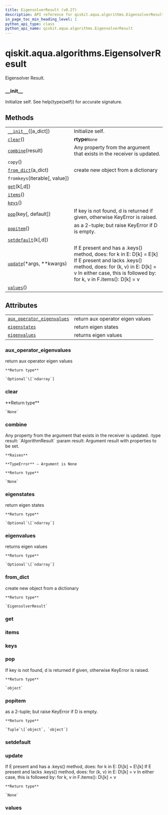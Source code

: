 ```yaml
---
title: EigensolverResult (v0.27)
description: API reference for qiskit.aqua.algorithms.EigensolverResult in qiskit v0.27
in_page_toc_min_heading_level: 1
python_api_type: class
python_api_name: qiskit.aqua.algorithms.EigensolverResult
---
```


<span id="qiskit-aqua-algorithms-eigensolverresult" />

# qiskit.aqua.algorithms.EigensolverResult

<Class id="qiskit.aqua.algorithms.EigensolverResult" isDedicatedPage={true} github="https://github.com/qiskit-community/qiskit-aqua/tree/stable/0.9/qiskit/aqua/algorithms/eigen_solvers/eigen_solver.py" signature="EigensolverResult(a_dict=None)" modifiers="class">
  Eigensolver Result.

  ### \_\_init\_\_

  <Function id="qiskit.aqua.algorithms.EigensolverResult.__init__" signature="__init__(a_dict=None)">
    Initialize self. See help(type(self)) for accurate signature.
  </Function>

  ## Methods

  |                                                                                                                                    |                                                                                                                                                                                                                      |
  | ---------------------------------------------------------------------------------------------------------------------------------- | -------------------------------------------------------------------------------------------------------------------------------------------------------------------------------------------------------------------- |
  | [`__init__`](#qiskit.aqua.algorithms.EigensolverResult.__init__ "qiskit.aqua.algorithms.EigensolverResult.__init__")(\[a\_dict])   | Initialize self.                                                                                                                                                                                                     |
  | [`clear`](#qiskit.aqua.algorithms.EigensolverResult.clear "qiskit.aqua.algorithms.EigensolverResult.clear")()                      | **rtype**`None`                                                                                                                                                                                                      |
  | [`combine`](#qiskit.aqua.algorithms.EigensolverResult.combine "qiskit.aqua.algorithms.EigensolverResult.combine")(result)          | Any property from the argument that exists in the receiver is updated.                                                                                                                                               |
  | `copy`()                                                                                                                           |                                                                                                                                                                                                                      |
  | [`from_dict`](#qiskit.aqua.algorithms.EigensolverResult.from_dict "qiskit.aqua.algorithms.EigensolverResult.from_dict")(a\_dict)   | create new object from a dictionary                                                                                                                                                                                  |
  | `fromkeys`(iterable\[, value])                                                                                                     |                                                                                                                                                                                                                      |
  | [`get`](#qiskit.aqua.algorithms.EigensolverResult.get "qiskit.aqua.algorithms.EigensolverResult.get")(k\[,d])                      |                                                                                                                                                                                                                      |
  | [`items`](#qiskit.aqua.algorithms.EigensolverResult.items "qiskit.aqua.algorithms.EigensolverResult.items")()                      |                                                                                                                                                                                                                      |
  | [`keys`](#qiskit.aqua.algorithms.EigensolverResult.keys "qiskit.aqua.algorithms.EigensolverResult.keys")()                         |                                                                                                                                                                                                                      |
  | [`pop`](#qiskit.aqua.algorithms.EigensolverResult.pop "qiskit.aqua.algorithms.EigensolverResult.pop")(key\[, default])             | If key is not found, d is returned if given, otherwise KeyError is raised.                                                                                                                                           |
  | [`popitem`](#qiskit.aqua.algorithms.EigensolverResult.popitem "qiskit.aqua.algorithms.EigensolverResult.popitem")()                | as a 2-tuple; but raise KeyError if D is empty.                                                                                                                                                                      |
  | [`setdefault`](#qiskit.aqua.algorithms.EigensolverResult.setdefault "qiskit.aqua.algorithms.EigensolverResult.setdefault")(k\[,d]) |                                                                                                                                                                                                                      |
  | [`update`](#qiskit.aqua.algorithms.EigensolverResult.update "qiskit.aqua.algorithms.EigensolverResult.update")(\*args, \*\*kwargs) | If E present and has a .keys() method, does: for k in E: D\[k] = E\[k] If E present and lacks .keys() method, does: for (k, v) in E: D\[k] = v In either case, this is followed by: for k, v in F.items(): D\[k] = v |
  | [`values`](#qiskit.aqua.algorithms.EigensolverResult.values "qiskit.aqua.algorithms.EigensolverResult.values")()                   |                                                                                                                                                                                                                      |

  ## Attributes

  |                                                                                                                                                                      |                                  |
  | -------------------------------------------------------------------------------------------------------------------------------------------------------------------- | -------------------------------- |
  | [`aux_operator_eigenvalues`](#qiskit.aqua.algorithms.EigensolverResult.aux_operator_eigenvalues "qiskit.aqua.algorithms.EigensolverResult.aux_operator_eigenvalues") | return aux operator eigen values |
  | [`eigenstates`](#qiskit.aqua.algorithms.EigensolverResult.eigenstates "qiskit.aqua.algorithms.EigensolverResult.eigenstates")                                        | return eigen states              |
  | [`eigenvalues`](#qiskit.aqua.algorithms.EigensolverResult.eigenvalues "qiskit.aqua.algorithms.EigensolverResult.eigenvalues")                                        | returns eigen values             |

  ### aux\_operator\_eigenvalues

  <Attribute id="qiskit.aqua.algorithms.EigensolverResult.aux_operator_eigenvalues">
    return aux operator eigen values

    **Return type**

    `Optional`\[`ndarray`]
  </Attribute>

  ### clear

  <Function id="qiskit.aqua.algorithms.EigensolverResult.clear" signature="clear()">
    **Return type**

    `None`
  </Function>

  ### combine

  <Function id="qiskit.aqua.algorithms.EigensolverResult.combine" signature="combine(result)">
    Any property from the argument that exists in the receiver is updated. :type result: `AlgorithmResult` :param result: Argument result with properties to be set.

    **Raises**

    **TypeError** – Argument is None

    **Return type**

    `None`
  </Function>

  ### eigenstates

  <Attribute id="qiskit.aqua.algorithms.EigensolverResult.eigenstates">
    return eigen states

    **Return type**

    `Optional`\[`ndarray`]
  </Attribute>

  ### eigenvalues

  <Attribute id="qiskit.aqua.algorithms.EigensolverResult.eigenvalues">
    returns eigen values

    **Return type**

    `Optional`\[`ndarray`]
  </Attribute>

  ### from\_dict

  <Function id="qiskit.aqua.algorithms.EigensolverResult.from_dict" signature="from_dict(a_dict)" modifiers="static">
    create new object from a dictionary

    **Return type**

    `EigensolverResult`
  </Function>

  ### get

  <Function id="qiskit.aqua.algorithms.EigensolverResult.get" signature="get(k[, d]) → D[k] if k in D, else d. d defaults to None." />

  ### items

  <Function id="qiskit.aqua.algorithms.EigensolverResult.items" signature="items() → a set-like object providing a view on D’s items" />

  ### keys

  <Function id="qiskit.aqua.algorithms.EigensolverResult.keys" signature="keys() → a set-like object providing a view on D’s keys" />

  ### pop

  <Function id="qiskit.aqua.algorithms.EigensolverResult.pop" signature="pop(key, default=None)">
    If key is not found, d is returned if given, otherwise KeyError is raised.

    **Return type**

    `object`
  </Function>

  ### popitem

  <Function id="qiskit.aqua.algorithms.EigensolverResult.popitem" signature="popitem()">
    as a 2-tuple; but raise KeyError if D is empty.

    **Return type**

    `Tuple`\[`object`, `object`]
  </Function>

  ### setdefault

  <Function id="qiskit.aqua.algorithms.EigensolverResult.setdefault" signature="setdefault(k[, d]) → D.get(k,d), also set D[k]=d if k not in D" />

  ### update

  <Function id="qiskit.aqua.algorithms.EigensolverResult.update" signature="update(*args, **kwargs)">
    If E present and has a .keys() method, does: for k in E: D\[k] = E\[k] If E present and lacks .keys() method, does: for (k, v) in E: D\[k] = v In either case, this is followed by: for k, v in F.items(): D\[k] = v

    **Return type**

    `None`
  </Function>

  ### values

  <Function id="qiskit.aqua.algorithms.EigensolverResult.values" signature="values() → an object providing a view on D’s values" />
</Class>

